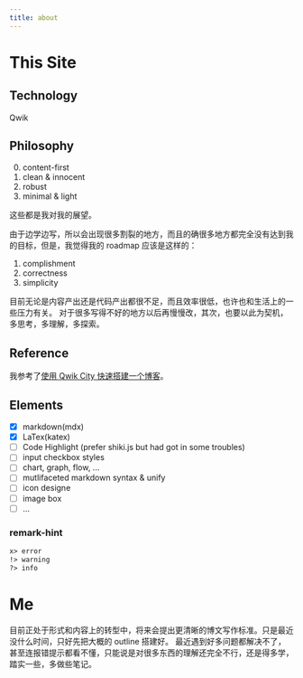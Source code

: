 ```yaml
---
title: about
---
```


# This Site

## Technology

Qwik

## Philosophy

0. content-first
1. clean & innocent
2. robust
3. minimal & light

这些都是我对我的展望。

由于边学边写，所以会出现很多割裂的地方，而且的确很多地方都完全没有达到我的目标，但是，我觉得我的 roadmap 应该是这样的：

1. complishment
2. correctness
3. simplicity

目前无论是内容产出还是代码产出都很不足，而且效率很低，也许也和生活上的一些压力有关。
对于很多写得不好的地方以后再慢慢改，其次，也要以此为契机，多思考，多理解，多探索。

## Reference

我参考了[使用 Qwik City 快速搭建一个博客](https://blog.sww.moe/post/qwik-blog/)。

## Elements 

- [x] markdown(mdx)
- [x] LaTex(katex)
- [ ] Code Highlight (prefer shiki.js but had got in some troubles)
- [ ] input checkbox styles
- [ ] chart, graph, flow, ...
- [ ] mutlifaceted markdown syntax & unify 
- [ ] icon designe
- [ ] image box
- [ ] ...

### remark-hint

```markdown
x> error
!> warning
?> info
```

# Me

目前正处于形式和内容上的转型中，将来会提出更清晰的博文写作标准。只是最近没什么时间，只好先把大概的 outline 搭建好。
最近遇到好多问题都解决不了，甚至连报错提示都看不懂，只能说是对很多东西的理解还完全不行，还是得多学，踏实一些，多做些笔记。
